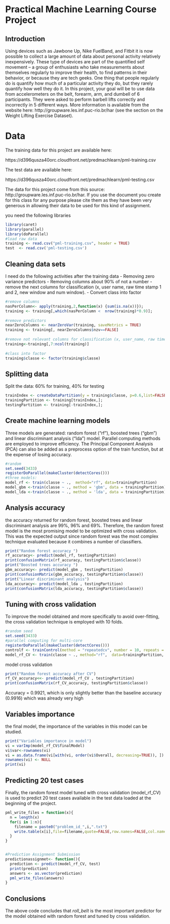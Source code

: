 Practical Machine Learning Course Project
========================================================

Introduction
-------------------------------

Using devices such as Jawbone Up, Nike FuelBand, and Fitbit it is now possible to collect a large amount of data about personal activity relatively inexpensively. These type of devices are part of the quantified self movement – a group of enthusiasts who take measurements about themselves regularly to improve their health, to find patterns in their behavior, or because they are tech geeks. One thing that people regularly do is quantify how much of a particular activity they do, but they rarely quantify how well they do it. In this project, your goal will be to use data from accelerometers on the belt, forearm, arm, and dumbell of 6 participants. They were asked to perform barbell lifts correctly and incorrectly in 5 different ways. More information is available from the website here: http://groupware.les.inf.puc-rio.br/har (see the section on the Weight Lifting Exercise Dataset).



Data
====


The training data for this project are available here: 

https://d396qusza40orc.cloudfront.net/predmachlearn/pml-training.csv

The test data are available here: 

https://d396qusza40orc.cloudfront.net/predmachlearn/pml-testing.csv

The data for this project come from this source: http://groupware.les.inf.puc-rio.br/har. If you use the document you create for this class for any purpose please cite them as they have been very generous in allowing their data to be used for this kind of assignment. 

you need the following libraries

```r
library(caret)
library(parallel)
library(doParallel)
#load raw data
training <- read.csv("pml-training.csv", header = TRUE)
test  <- read.csv('pml-testing.csv')
```



Cleaning data sets
-------------------------------

I need do the following activities after the training data
- Removing zero variance predictors
- Removing columns about 90% of not a number
- remove the next  columns for classification (x, user name, raw time stamp 1 and 2, new window and num window).
- Convert class into factor

```r
#remove columns 
nasPerColumn<- apply(training,2,function(x) {sum(is.na(x))});
training <- training[,which(nasPerColumn <  nrow(training)*0.9)];  
  
#remove predictors
nearZeroColumns <- nearZeroVar(training, saveMetrics = TRUE)
training <- training[, nearZeroColumns$nzv==FALSE]
  
#remove not relevant columns for classification (x, user_name, raw time stamp 1  and 2, "new_window" and "num_window")
training<-training[,7:ncol(training)]
  
#class into factor
training$classe <- factor(training$classe)
```


Splitting data
-------------------------------
Split the data: 60% for training, 40% for testing

```r
trainIndex <- createDataPartition(y = training$classe, p=0.6,list=FALSE);
trainingPartition <- training[trainIndex,];
testingPartition <- training[-trainIndex,];
```

Create machine learning models
-------------------------------
Three models are generated:  random forest ("rf"), boosted trees ("gbm") and linear discriminant analysis ("lda") model. Parallel computing methods are employed to improve efficiency. The Principal Component Analysis (PCA) can also be added as a preprocess option of the train function, but at the expense of losing accuracy.

```r
#random
set.seed(3433)
registerDoParallel(makeCluster(detectCores()))
#three models:
model_rf <- train(classe ~ .,  method="rf", data=trainingPartition)    
model_gbm <-train(classe ~ ., method = 'gbm', data = trainingPartition)
model_lda <-train(classe ~ ., method = 'lda', data = trainingPartition) 
```

Analysis accuracy
-------------------------------
 the accuracy returned for random forest, boosted trees and linear discriminant analysis are 99%, 96% and 69\%. Therefore, the random forest model is the most promising model to be optimized with cross validation.  This was the expected output since random forest was the most complex technique evaluated because it combines a number of classifiers. 

```r
print("Random forest accuracy ")
rf_accuracy<- predict(model_rf, testingPartition)
print(confusionMatrix(rf_accuracy, testingPartition$classe))
print("Boosted trees accuracy ")
gbm_accuracy<- predict(model_gbm , testingPartition)
print(confusionMatrix(gbm_accuracy, testingPartition$classe))
print("Linear discriminant analysis")
lda_accuracy<- predict(model_lda , testingPartition)
print(confusionMatrix(lda_accuracy, testingPartition$classe))
```

Tuning with cross validation
-------------------------------
To improve the model obtained and more specifically to avoid over-fitting, the cross validation technique is employed with 10 folds.

```r
#random seed
set.seed(3433)
#parallel computing for multi-core
registerDoParallel(makeCluster(detectCores()))  
controlf <- trainControl(method = "repeatedcv", number = 10, repeats = 10)
model_rf_CV <- train(classe ~ ., method="rf",  data=trainingPartition, trControl = controlf)
```

model cross validation 

```r
print("Random forest accuracy after CV")
rf_CV_accuracy<<- predict(model_rf_CV , testingPartition)
print(confusionMatrix(rf_CV_accuracy, testingPartition$classe))
```

Accuracy = 0.9921, which is only slightly better than the baseline accuracy (0.9916) which was already very high 


Variables importance
-------------------------------
the final model, the importance of the variables in this model can be studied. 


```r
print("Variables importance in model")
vi = varImp(model_rf_CV$finalModel)
vi$var<-rownames(vi)
vi = as.data.frame(vi[with(vi, order(vi$Overall, decreasing=TRUE)), ])
rownames(vi) <- NULL
print(vi)
```



Predicting 20 test cases
-------------------------------
Finally, the random forest model tuned with cross validation (model_rf_CV) is used to predict  20 test cases available in the test data loaded at the beginning of the project.

```r
pml_write_files = function(x){
  n = length(x)
  for(i in 1:n){
    filename = paste0("problem_id_",i,".txt")
    write.table(x[i],file=filename,quote=FALSE,row.names=FALSE,col.names=FALSE)
  }
}


#Prediction Assignment Submission
predictionassignmet<- function(){
  prediction <- predict(model_rf_CV, test)
  print(prediction)
  answers <- as.vector(prediction)
  pml_write_files(answers)
}

```

Conclusions
-------------------------------
The above code concludes that *roll_belt* is the most important predictor for the model obtained with random forest and tuned by cross validation.
